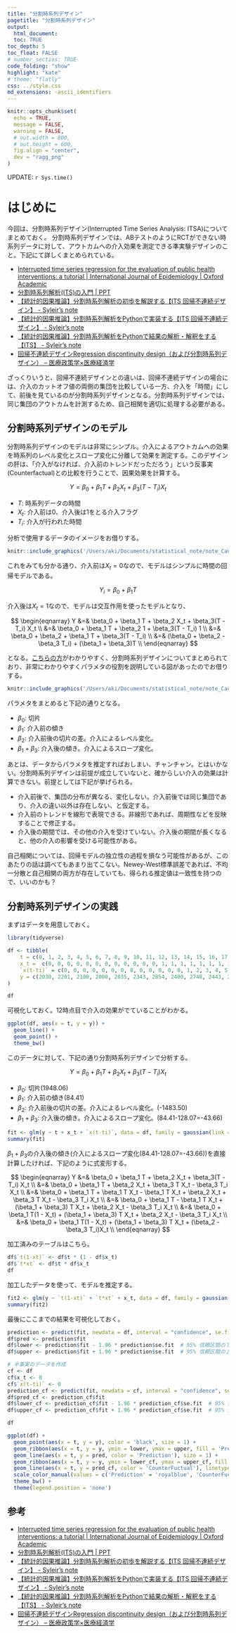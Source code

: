 ```yaml
---
title: "分割時系列デザイン"
pagetitle: "分割時系列デザイン"
output:
  html_document:
  toc: TRUE
toc_depth: 5
toc_float: FALSE
# number_sectios: TRUE
code_folding: "show"
highlight: "kate"
# theme: "flatly"
css: ../style.css
md_extensions: -ascii_identifiers
---
```

  
```r
knitr::opts_chunk$set(
  echo = TRUE,
  message = FALSE,
  warning = FALSE,
  # out.width = 800,
  # out.height = 600,
  fig.align = "center",
  dev = "ragg_png"
)
```

<div class="update-right">
  UPDATE: `r Sys.time()`
</div>
  
# はじめに
  
今回は、分割時系列デザイン(Interrupted Time Series Analysis: ITSA)についてまとめておく。
分割時系列デザインでは、ABテストのようにRCTができない時系列データに対して、アウトカムへの介入効果を測定できる準実験デザインのこと。下記にて詳しくまとめられている。

- [Interrupted time series regression for the evaluation of public health interventions: a tutorial | International Journal of Epidemiology | Oxford Academic](https://academic.oup.com/ije/article/46/1/348/2622842)
- [分割時系列解析(ITS)の入門 | PPT](https://www.slideshare.net/slideshow/its-81063341/81063341)
- [【統計的因果推論】分割時系列解析の初歩を解説する【ITS 回帰不連続デザイン】 - Syleir’s note](https://syleir.hatenablog.com/entry/2022/11/04/185721)
- [【統計的因果推論】分割時系列解析をPythonで実装する【ITS 回帰不連続デザイン】 - Syleir’s note](https://syleir.hatenablog.com/entry/2023/03/17/202117)
- [【統計的因果推論】分割時系列解析をPythonで結果の解析・解釈をする【ITS】 - Syleir’s note](https://syleir.hatenablog.com/entry/2023/03/22/201219)
- [回帰不連続デザインRegression discontinuity design（および分割時系列デザイン） – 医療政策学×医療経済学](https://healthpolicyhealthecon.com/2015/05/16/regression_discontinuity_design/)

ざっくりいうと、回帰不連続デザインとの違いは、回帰不連続デザインの場合には、介入のカットオフ値の両側の集団を比較している一方、介入を「時間」にして、前後を見ているのが分割時系列デザインとなる。分割時系列デザインでは、同じ集団のアウトカムを計測するため、自己相関を適切に処理する必要がある。

## 分割時系列デザインのモデル

分割時系列デザインのモデルは非常にシンプル。介入によるアウトカムへの効果を時系列のレベル変化とスロープ変化に分離して効果を測定する。このデザインの肝は、「介入がなければ、介入前のトレンドだっただろう」という反事実(Counterfactual)との比較を行うことで、因果効果を計算する。

$$
Y = \beta_0 + \beta_1 T + \beta_2 X_t + \beta_3(T - T_i) X_t
$$

- $T$: 時系列データの時間
- $X_{t}$: 介入前は0、介入後は1をとる介入フラグ
- $T_{i}$: 介入が行われた時間


分析で使用するデータのイメージをお借りする。

```r
knitr::include_graphics('/Users/aki/Documents/statistical_note/note_CausalInference15/model.png')
```

これをみても分かる通り、介入前は$X_{t}=0$なので、モデルはシンプルに時間の回帰モデルである。

$$
Y_{i} = \beta_{0} + \beta_{1}T
$$

介入後は$X_{t}=1$なので、モデルは交互作用を使ったモデルとなり、

$$
\begin{eqnarray}
Y &=& \beta_0 + \beta_1 T + \beta_2 X_t + \beta_3(T - T_i) X_t \\
&=& \beta_0 + \beta_1 T + \beta_2 1 + \beta_3(T - T_i) 1 \\
&=& \beta_0 + \beta_2 + \beta_1 T + \beta_3(T - T_i)  \\
&=& (\beta_0 + \beta_2 - \beta_3 T_i) + (\beta_1 + \beta_3)T \\
\end{eqnarray}
$$

となる。[こちらの方](https://syleir.hatenablog.com/entry/2023/03/22/201219)がわかりやすく、分割時系列デザインについてまとめられており、非常にわかりやすくパラメタの役割を説明している図があったのでお借りする。

```r
knitr::include_graphics('/Users/aki/Documents/statistical_note/note_CausalInference15/model2.png')
```

パラメタをまとめると下記の通りとなる。

- $\beta_{0}$: 切片
- $\beta_{1}$: 介入前の傾き
- $\beta_{2}$: 介入前後の切片の差。介入によるレベル変化。
- $\beta_{1}+\beta_{3}$: 介入後の傾き。介入によるスロープ変化。

あとは、データからパラメタを推定すればおしまい、チャンチャン。とはいかない。分割時系列デザインは前提が成立していないと、確からしい介入の効果は計算できない。前提としては下記が挙げられる。

- 介入前後で、集団の分布が異なる、変化しない。介入前後では同じ集団であり、介入の違い以外は存在しない、と仮定する。
- 介入前のトレンドを線形で表現できる。非線形であれば、周期性などを反映することで修正する。
- 介入後の期間では、その他の介入を受けていない。介入後の期間が長くなると、他の介入の影響を受ける可能性がある。

自己相関については、回帰モデルの独立性の過程を損なう可能性があるが、このあたりの話は調べてもあまり出てこない。Newey-West標準誤差であれば、不均一分散と自己相関の両方が存在していても、得られる推定値は一致性を持つので、いいのかも？

## 分割時系列デザインの実践

まずはデータを用意しておく。

```r
library(tidyverse)

df <- tibble(
    t = c(0, 1, 2, 3, 4, 5, 6, 7, 8, 9, 10, 11, 12, 13, 14, 15, 16, 17, 18, 19, 20, 21, 22, 23),
    x_t =  c(0, 0, 0, 0, 0, 0, 0, 0, 0, 0, 0, 0, 1, 1, 1, 1, 1, 1, 1, 1, 1, 1, 1, 1),
    `x(t-ti)` = c(0, 0, 0, 0, 0, 0, 0, 0, 0, 0, 0, 0, 0, 1, 2, 3, 4, 5, 6, 7, 8, 9, 10, 11),
    y = c(2030, 2201, 2100, 2000, 2035, 2343, 2854, 2400, 2748, 2443, 2600, 3194, 1506, 1340, 1456, 1256, 1345, 1100, 1304, 1405, 1245, 852, 1200, 840)
)

df
```

可視化しておく。12時点目で介入の効果がでていることがわかる。

```r
ggplot(df, aes(x = t, y = y)) +
  geom_line() +  
  geom_point() +     
  theme_bw()
```

このデータに対して、下記の通り分割時系列デザインで分析する。

$$
Y = \beta_0 + \beta_1 T + \beta_2 X_t + \beta_3(T - T_i) X_t
$$

- $\beta_{0}$: 切片(1948.06)
- $\beta_{1}$: 介入前の傾き(84.41)
- $\beta_{2}$: 介入前後の切片の差。介入によるレベル変化。(-1483.50)
- $\beta_{1}+\beta_{3}$: 介入後の傾き。介入によるスロープ変化。(84.41-128.07=-43.66)

```r
fit <- glm(y ~ t + x_t + `x(t-ti)`, data = df, family = gaussian(link = 'identity'))
summary(fit)
```

$\beta_{1}+\beta_{3}$の介入後の傾き(介入によるスロープ変化(84.41-128.07=-43.66))を直接計算したければ、下記のように式変形する。

$$
\begin{eqnarray}
Y &=& \beta_0 + \beta_1 T + \beta_2 X_t + \beta_3(T - T_i) X_t \\
&=& \beta_0 + \beta_1 T + \beta_2 X_t + \beta_3 T X_t - \beta_3 T_i X_t \\
&=& \beta_0 + \beta_1 T + \beta_1 T X_t -  \beta_1 T X_t + \beta_2 X_t + \beta_3 T X_t - \beta_3 T_i X_t \\
&=& \beta_0 + \beta_1 T -  \beta_1 T X_t + (\beta_1 + \beta_3) T X_t + \beta_2 X_t - \beta_3 T_i X_t \\
&=& \beta_0 + \beta_1 T(1 -  X_t) + (\beta_1 + \beta_3) T X_t + \beta_2 X_t - \beta_3 T_i X_t \\
&=& \beta_0 + \beta_1 T(1 -  X_t) + (\beta_1 + \beta_3) T X_t + (\beta_2  - \beta_3 T_i)X_t \\
\end{eqnarray}
$$

加工済みのテーブルはこちら。

```r
df$`t(1-xt)` <- df$t * (1 - df$x_t)
df$`t*xt` <- df$t * df$x_t
df
```

加工したデータを使って、モデルを推定する。

```r
fit2 <- glm(y ~ `t(1-xt)` + `t*xt` + x_t, data = df, family = gaussian(link = 'identity'))
summary(fit2)
```

最後にここまでの結果を可視化しておく。

```r
prediction <- predict(fit, newdata = df, interval = "confidence", se.fit = TRUE)
df$pred <- prediction$fit
df$lower <- prediction$fit - 1.96 * prediction$se.fit  # 95% 信頼区間の下限
df$upper <- prediction$fit + 1.96 * prediction$se.fit  # 95% 信頼区間の上限

# 半事実のデータを作成
cf <- df
cf$x_t <- 0
cf$`x(t-ti)` <- 0
prediction_cf <- predict(fit, newdata = cf, interval = "confidence", se.fit = TRUE)
df$pred_cf <- prediction_cf$fit
df$lower_cf <- prediction_cf$fit - 1.96 * prediction_cf$se.fit  # 95% 信頼区間の下限
df$upper_cf <- prediction_cf$fit + 1.96 * prediction_cf$se.fit  # 95% 信頼区間の上限

df
```


```r
ggplot(df) +
  geom_point(aes(x = t, y = y), color = 'black', size = 1) +  
  geom_ribbon(aes(x = t, y = y, ymin = lower, ymax = upper, fill = 'Prediction'), alpha = 0.2) +
  geom_line(aes(x = t, y = pred, color = 'Prediction'), size = 1) +  
  geom_ribbon(aes(x = t, y = y, ymin = lower_cf, ymax = upper_cf, fill = 'CounterFuctual'), alpha = 0.2) + 
  geom_line(aes(x = t, y = pred_cf, color = 'CounterFuctual'), linetype = 'dotted', size = 1) +  
  scale_color_manual(values = c('Prediction' = 'royalblue', 'CounterFuctual' = 'tomato')) + 
  theme_bw() +   
  theme(legend.position = 'none') 
```

## 参考

- [Interrupted time series regression for the evaluation of public health interventions: a tutorial | International Journal of Epidemiology | Oxford Academic](https://academic.oup.com/ije/article/46/1/348/2622842)
- [分割時系列解析(ITS)の入門 | PPT](https://www.slideshare.net/slideshow/its-81063341/81063341)
- [【統計的因果推論】分割時系列解析の初歩を解説する【ITS 回帰不連続デザイン】 - Syleir’s note](https://syleir.hatenablog.com/entry/2022/11/04/185721)
- [【統計的因果推論】分割時系列解析をPythonで実装する【ITS 回帰不連続デザイン】 - Syleir’s note](https://syleir.hatenablog.com/entry/2023/03/17/202117)
- [【統計的因果推論】分割時系列解析をPythonで結果の解析・解釈をする【ITS】 - Syleir’s note](https://syleir.hatenablog.com/entry/2023/03/22/201219)
- [回帰不連続デザインRegression discontinuity design（および分割時系列デザイン） – 医療政策学×医療経済学](https://healthpolicyhealthecon.com/2015/05/16/regression_discontinuity_design/)